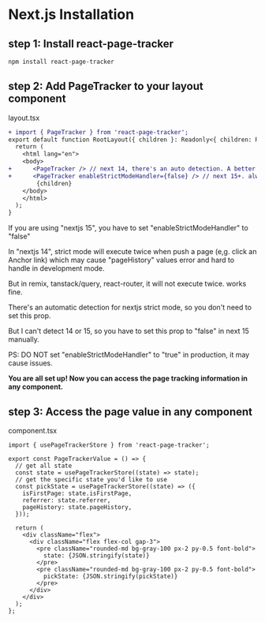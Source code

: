 # Next.js Installation

## step 1: Install react-page-tracker

```bash
npm install react-page-tracker
```

## step 2: Add PageTracker to your layout component
layout.tsx
```diff
+ import { PageTracker } from 'react-page-tracker';
export default function RootLayout({ children }: Readonly<{ children: React.ReactNode; }>) {
  return (
    <html lang="en">
    <body>
+      <PageTracker /> // next 14, there's an auto detection. A better way is to follow your environment. e,g. `enableStrictModeHandler={process.env.NODE_ENV === 'local'}`
+      <PageTracker enableStrictModeHandler={false} /> // next 15+. always be false
        {children}
    </body>
    </html>
  );
}
```

If you are using "nextjs 15", you have to set "enableStrictModeHandler" to "false"

In "nextjs 14", strict mode will execute twice when push a page (e,g. click an Anchor link) which may cause "pageHistory" values error and hard to handle in development mode.

But in remix, tanstack/query, react-router, it will not execute twice. works fine.

There's an automatic detection for nextjs strict mode, so you don't need to set this prop.

But I can't detect 14 or 15, so you have to set this prop to "false" in next 15 manually.

PS: DO NOT set "enableStrictModeHandler" to "true" in production, it may cause issues.


**You are all set up! Now you can access the page tracking information in any component.**

## step 3: Access the page value in any component
component.tsx
```tsx
import { usePageTrackerStore } from 'react-page-tracker';

export const PageTrackerValue = () => {
  // get all state
  const state = usePageTrackerStore((state) => state);
  // get the specific state you'd like to use
  const pickState = usePageTrackerStore((state) => ({
    isFirstPage: state.isFirstPage,
    referrer: state.referrer,
    pageHistory: state.pageHistory,
  }));

  return (
    <div className="flex">
      <div className="flex flex-col gap-3">
        <pre className="rounded-md bg-gray-100 px-2 py-0.5 font-bold">
          state: {JSON.stringify(state)}
        </pre>
        <pre className="rounded-md bg-gray-100 px-2 py-0.5 font-bold">
          pickState: {JSON.stringify(pickState)}
        </pre>
      </div>
    </div>
  );
};
```
